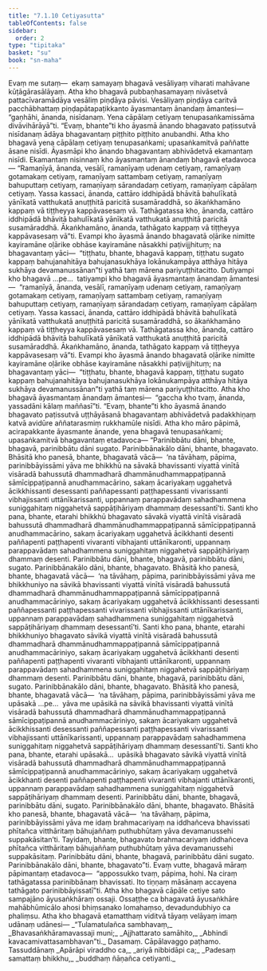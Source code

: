 ```yaml
---
title: "7.1.10 Cetiyasutta"
tableOfContents: false
sidebar:
  order: 2
type: "tipitaka"
basket: "su"
book: "sn-maha"
---
```



<DynamicBreadcrumb />

<Division number="822" book="sn-maha" bookNo="14" page="226">

<Paragraph number="1365" book="sn-maha">
Evaṃ me sutaṃ—  ekaṃ samayaṃ bhagavā vesāliyaṃ viharati mahāvane kūṭāgārasālāyaṃ. Atha kho bhagavā pubbaṇhasamayaṃ nivāsetvā pattacīvaramādāya vesāliṃ piṇḍāya pāvisi. Vesāliyaṃ piṇḍāya caritvā pacchābhattaṃ piṇḍapātapaṭikkanto āyasmantaṃ ānandaṃ āmantesi—  “gaṇhāhi, ānanda, nisīdanaṃ. Yena cāpālaṃ cetiyaṃ tenupasaṅkamissāma divāvihārāyā”ti. “Evaṃ, bhante”ti kho āyasmā ānando bhagavato paṭissutvā nisīdanaṃ ādāya bhagavantaṃ piṭṭhito piṭṭhito anubandhi.
</Paragraph>

<Paragraph number="1366" book="sn-maha">
Atha kho bhagavā yena cāpālaṃ cetiyaṃ tenupasaṅkami; upasaṅkamitvā paññatte āsane nisīdi. Āyasmāpi kho ānando bhagavantaṃ abhivādetvā ekamantaṃ nisīdi. Ekamantaṃ nisinnaṃ kho āyasmantaṃ ānandaṃ bhagavā etadavoca—
</Paragraph>

<Paragraph number="1367" book="sn-maha">
“Ramaṇīyā, ānanda, vesālī, ramaṇīyaṃ udenaṃ cetiyaṃ, ramaṇīyaṃ gotamakaṃ cetiyaṃ, ramaṇīyaṃ sattambaṃ cetiyaṃ, ramaṇīyaṃ bahuputtaṃ cetiyaṃ, ramaṇīyaṃ sārandadaṃ cetiyaṃ, ramaṇīyaṃ cāpālaṃ cetiyaṃ. Yassa kassaci, ānanda, cattāro iddhipādā bhāvitā bahulīkatā yānīkatā vatthukatā anuṭṭhitā paricitā susamāraddhā, so ākaṅkhamāno kappaṃ vā tiṭṭheyya kappāvasesaṃ vā. Tathāgatassa kho, ānanda, cattāro iddhipādā bhāvitā bahulīkatā yānīkatā vatthukatā anuṭṭhitā paricitā susamāraddhā. Ākaṅkhamāno, ānanda, tathāgato kappaṃ vā tiṭṭheyya kappāvasesaṃ vā”ti.
</Paragraph>

<Paragraph number="1368" book="sn-maha">
Evampi kho āyasmā ānando bhagavatā oḷārike nimitte kayiramāne oḷārike obhāse kayiramāne nāsakkhi paṭivijjhituṃ; na bhagavantaṃ yāci—  “tiṭṭhatu, bhante, bhagavā kappaṃ, tiṭṭhatu sugato kappaṃ bahujanahitāya bahujanasukhāya lokānukampāya atthāya hitāya sukhāya devamanussānan”ti yathā taṃ mārena pariyuṭṭhitacitto.
</Paragraph>

<Paragraph number="1369" book="sn-maha">
Dutiyampi kho bhagavā …pe…  tatiyampi kho bhagavā āyasmantaṃ ānandaṃ āmantesi—  “ramaṇīyā, ānanda, vesālī, ramaṇīyaṃ udenaṃ cetiyaṃ, ramaṇīyaṃ gotamakaṃ cetiyaṃ, ramaṇīyaṃ sattambaṃ cetiyaṃ, ramaṇīyaṃ bahuputtaṃ cetiyaṃ, ramaṇīyaṃ sārandadaṃ cetiyaṃ, ramaṇīyaṃ cāpālaṃ cetiyaṃ. Yassa kassaci, ānanda, cattāro iddhipādā bhāvitā bahulīkatā yānīkatā vatthukatā anuṭṭhitā paricitā susamāraddhā, so ākaṅkhamāno kappaṃ vā tiṭṭheyya kappāvasesaṃ vā. Tathāgatassa kho, ānanda, cattāro iddhipādā bhāvitā bahulīkatā yānīkatā vatthukatā anuṭṭhitā paricitā susamāraddhā. Ākaṅkhamāno, ānanda, tathāgato kappaṃ vā tiṭṭheyya kappāvasesaṃ vā”ti.
</Paragraph>

<Paragraph number="1370" book="sn-maha">
Evampi kho āyasmā ānando bhagavatā oḷārike nimitte kayiramāne oḷārike obhāse kayiramāne nāsakkhi paṭivijjhituṃ; na bhagavantaṃ yāci—  “tiṭṭhatu, bhante, bhagavā kappaṃ, tiṭṭhatu sugato kappaṃ bahujanahitāya bahujanasukhāya lokānukampāya atthāya hitāya sukhāya devamanussānan”ti yathā taṃ mārena pariyuṭṭhitacitto.
</Paragraph>

<Paragraph number="1371" book="sn-maha">
Atha kho bhagavā āyasmantaṃ ānandaṃ āmantesi—  “gaccha kho tvaṃ, ānanda, yassadāni kālaṃ maññasī”ti. “Evaṃ, bhante”ti kho āyasmā ānando bhagavato paṭissutvā uṭṭhāyāsanā bhagavantaṃ abhivādetvā padakkhiṇaṃ katvā avidūre aññatarasmiṃ rukkhamūle nisīdi.
</Paragraph>

<Paragraph number="1372" book="sn-maha">
Atha kho māro pāpimā, acirapakkante āyasmante ānande, yena bhagavā tenupasaṅkami; upasaṅkamitvā bhagavantaṃ etadavoca—
</Paragraph>

<Paragraph number="1373" book="sn-maha">
“Parinibbātu dāni, bhante, bhagavā, parinibbātu dāni sugato. Parinibbānakālo dāni, bhante, bhagavato. Bhāsitā kho panesā, bhante, bhagavatā vācā—  ‘na tāvāhaṃ, pāpima, parinibbāyissāmi yāva me bhikkhū na sāvakā bhavissanti viyattā vinītā visāradā bahussutā dhammadharā dhammānudhammappaṭipannā sāmīcippaṭipannā anudhammacārino, sakaṃ ācariyakaṃ uggahetvā ācikkhissanti desessanti paññapessanti paṭṭhapessanti vivarissanti vibhajissanti uttānīkarissanti, uppannaṃ parappavādaṃ sahadhammena suniggahitaṃ niggahetvā sappāṭihāriyaṃ dhammaṃ desessantī’ti.
</Paragraph>

<Paragraph number="1374" book="sn-maha">
Santi kho pana, bhante, etarahi bhikkhū bhagavato sāvakā viyattā vinītā visāradā bahussutā dhammadharā dhammānudhammappaṭipannā sāmīcippaṭipannā anudhammacārino, sakaṃ ācariyakaṃ uggahetvā ācikkhanti desenti paññapenti paṭṭhapenti vivaranti vibhajanti uttānīkaronti, uppannaṃ parappavādaṃ sahadhammena suniggahitaṃ niggahetvā sappāṭihāriyaṃ dhammaṃ desenti. Parinibbātu dāni, bhante, bhagavā, parinibbātu dāni, sugato. Parinibbānakālo dāni, bhante, bhagavato.
</Paragraph>

<Paragraph number="1375" book="sn-maha">
Bhāsitā kho panesā, bhante, bhagavatā vācā—  ‘na tāvāhaṃ, pāpima, parinibbāyissāmi yāva me bhikkhuniyo na sāvikā bhavissanti viyattā vinītā visāradā bahussutā dhammadharā dhammānudhammappaṭipannā sāmīcippaṭipannā anudhammacāriniyo, sakaṃ ācariyakaṃ uggahetvā ācikkhissanti desessanti paññapessanti paṭṭhapessanti vivarissanti vibhajissanti uttānīkarissanti, uppannaṃ parappavādaṃ sahadhammena suniggahitaṃ niggahetvā sappāṭihāriyaṃ dhammaṃ desessantī’ti.
</Paragraph>

<Paragraph number="1376" book="sn-maha">
Santi kho pana, bhante, etarahi bhikkhuniyo bhagavato sāvikā viyattā vinītā visāradā bahussutā dhammadharā dhammānudhammappaṭipannā sāmīcippaṭipannā anudhammacāriniyo, sakaṃ ācariyakaṃ uggahetvā ācikkhanti desenti paññapenti paṭṭhapenti vivaranti vibhajanti uttānīkaronti, uppannaṃ parappavādaṃ sahadhammena suniggahitaṃ niggahetvā sappāṭihāriyaṃ dhammaṃ desenti. Parinibbātu dāni, bhante, bhagavā, parinibbātu dāni, sugato. Parinibbānakālo dāni, bhante, bhagavato.
</Paragraph>

<Paragraph number="1377" book="sn-maha">
Bhāsitā kho panesā, bhante, bhagavatā vācā—  ‘na tāvāhaṃ, pāpima, parinibbāyissāmi yāva me upāsakā …pe…  yāva me upāsikā na sāvikā bhavissanti viyattā vinītā visāradā bahussutā dhammadharā dhammānudhammappaṭipannā sāmīcippaṭipannā anudhammacāriniyo, sakaṃ ācariyakaṃ uggahetvā ācikkhissanti desessanti paññapessanti paṭṭhapessanti vivarissanti vibhajissanti uttānīkarissanti, uppannaṃ parappavādaṃ sahadhammena suniggahitaṃ niggahetvā sappāṭihāriyaṃ dhammaṃ desessantī’ti.
</Paragraph>

<Paragraph number="1378" book="sn-maha">
Santi kho pana, bhante, etarahi upāsakā…  upāsikā bhagavato sāvikā viyattā vinītā visāradā bahussutā dhammadharā dhammānudhammappaṭipannā sāmīcippaṭipannā anudhammacāriniyo, sakaṃ ācariyakaṃ uggahetvā ācikkhanti desenti paññapenti paṭṭhapenti vivaranti vibhajanti uttānīkaronti, uppannaṃ parappavādaṃ sahadhammena suniggahitaṃ niggahetvā sappāṭihāriyaṃ dhammaṃ desenti. Parinibbātu dāni, bhante, bhagavā, parinibbātu dāni, sugato. Parinibbānakālo dāni, bhante, bhagavato.
</Paragraph>

<Paragraph number="1379" book="sn-maha">
Bhāsitā kho panesā, bhante, bhagavatā vācā—  ‘na tāvāhaṃ, pāpima, parinibbāyissāmi yāva me idaṃ brahmacariyaṃ na iddhañceva bhavissati phītañca vitthāritaṃ bāhujaññaṃ puthubhūtaṃ yāva devamanussehi suppakāsitan’ti. Tayidaṃ, bhante, bhagavato brahmacariyaṃ iddhañceva phītañca vitthāritaṃ bāhujaññaṃ puthubhūtaṃ yāva devamanussehi suppakāsitaṃ. Parinibbātu dāni, bhante, bhagavā, parinibbātu dāni sugato. Parinibbānakālo dāni, bhante, bhagavato”ti.
</Paragraph>

<Paragraph number="1380" book="sn-maha">
Evaṃ vutte, bhagavā māraṃ pāpimantaṃ etadavoca—  “appossukko tvaṃ, pāpima, hohi. Na ciraṃ tathāgatassa parinibbānaṃ bhavissati. Ito tiṇṇaṃ māsānaṃ accayena tathāgato parinibbāyissatī”ti.
</Paragraph>

<Paragraph number="1381" book="sn-maha">
Atha kho bhagavā cāpāle cetiye sato sampajāno āyusaṅkhāraṃ ossaji. Ossaṭṭhe ca bhagavatā āyusaṅkhāre mahābhūmicālo ahosi bhiṃsanako lomahaṃso, devadundubhiyo ca phaliṃsu. Atha kho bhagavā etamatthaṃ viditvā tāyaṃ velāyaṃ imaṃ udānaṃ udānesi—
</Paragraph>

<Paragraph number="1382" type="verses" book="sn-maha">
_“Tulamatulañca sambhavaṃ,_  
_Bhavasaṅkhāramavassaji muni;_  
_Ajjhattarato samāhito,_  
_Abhindi kavacamivattasambhavan”ti._  


</Paragraph>
</Division>

<Paragraph number="1383" type="center" book="sn-maha">
Dasamaṃ.



</Paragraph>

<Paragraph number="1384" type="center" book="sn-maha">
Cāpālavaggo paṭhamo.



</Paragraph>

<Paragraph number="1385" type="center" book="sn-maha">
Tassuddānaṃ


</Paragraph>

<Paragraph number="1386" type="verses" book="sn-maha">
_Apārāpi viraddho ca,_  
_ariyā nibbidāpi ca;_  
_Padesaṃ samattaṃ bhikkhu,_  
_buddhaṃ ñāṇañca cetiyanti._
</Paragraph>